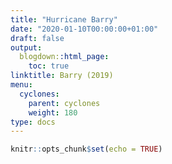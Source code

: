 ```yaml
---
title: "Hurricane Barry"
date: "2020-01-10T00:00:00+01:00"
draft: false
output:
  blogdown::html_page:
    toc: true
linktitle: Barry (2019)
menu:
  cyclones:
    parent: cyclones
    weight: 180
type: docs
---
```


```r
knitr::opts_chunk$set(echo = TRUE)
```
